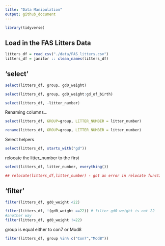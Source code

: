 ```yaml
---
title: "Data Manipulation"
output: github_document
---
```

```r
library(tidyverse)
```

## Load in the FAS Litters Data
```r
litters_df = read_csv("./data/FAS_litters.csv")
litters_df = janitor :: clean_names(litters_df)
```

## 'select'
```r
select(litters_df, group, gd0_weight)
```

```r
select(litters_df, group, gd0_weight:gd_of_birth)
```

```r
select(litters_df, -litter_number)
```

Renaming columns...

```r
select(litters_df, GROUP=group, LITTER_NUMBER = litter_number)
```
```r
rename(litters_df, GROUP=group, LITTER_NUMBER = litter_number)
```

Select helpers
```r
select(litters_df, starts_with("gd"))
```
relocate the litter_number to the first
```r
select(litters_df, litter_number, everything()) 
```

```r
## relocate(litters_df,litter_number) - got an error in relocate function
```

## 'filter'

```r
filter(litters_df, gd0_weight <22)
```

```r
filter(litters_df, !(gd0_weight ==22)) # filter gd0 weight is not 22
#another way
filter(litters_df, gd0_weight !=22)
```

group is equal either to con7 or Mod8
```r
filter(litters_df, group %in% c("Con7","Mod8"))
```